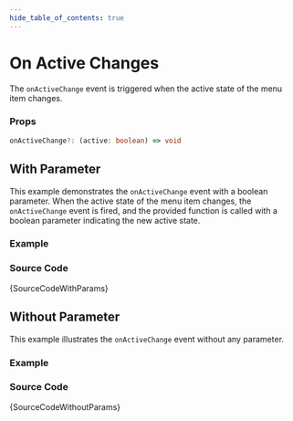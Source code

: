 ```yaml
---
hide_table_of_contents: true
---
```



# On Active Changes

The `onActiveChange` event is triggered when the active state of the menu item changes.

### Props

```ts noCopy
onActiveChange?: (active: boolean) => void
```

## With Parameter

This example demonstrates the `onActiveChange` event with a boolean parameter. When the active state of the menu item changes, the `onActiveChange` event is fired, and the provided function is called with a boolean parameter indicating the new active state.

### Example

<IframeWindow url='https://demos.themeselection.com/materio-mui-react-nextjs-admin-template/demo-1/en/menu-examples/vertical-menu/menu-item/on-active-change/with-params' />

### Source Code

<TsToJsCodeSnippet>{SourceCodeWithParams}</TsToJsCodeSnippet>

## Without Parameter

This example illustrates the `onActiveChange` event without any parameter.

### Example

<IframeWindow url='https://demos.themeselection.com/materio-mui-react-nextjs-admin-template/demo-1/en/menu-examples/vertical-menu/menu-item/on-active-change/without-params' />

### Source Code

<TsToJsCodeSnippet>{SourceCodeWithoutParams}</TsToJsCodeSnippet>
